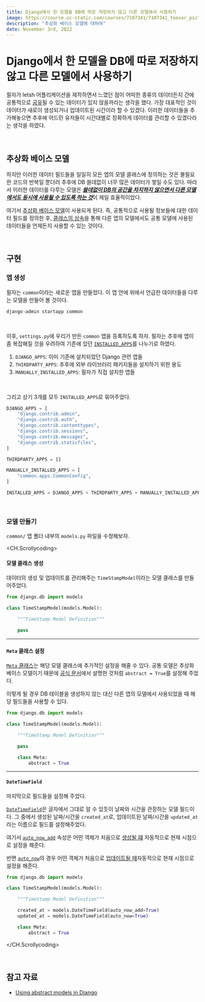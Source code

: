 ```yaml
---
title: Django에서 한 모델을 DB에 따로 저장하지 않고 다른 모델에서 사용하기
image: https://course.oc-static.com/courses/7107341/7107341_teaser_picture_1633008310.jpg
description: "추상화 베이스 모델에 대하여"
date: November 3rd, 2022
---
```



# Django에서 한 모델을 DB에 따로 저장하지 않고 다른 모델에서 사용하기

필자가 letsh 어플리케이션을 제작하면서 느꼈던 점이 어떠한 종류의 데이터든지 간에
공통적으로 <ins>공유</ins>될 수 있는 데이터가 있지 않을까라는 생각을 했다.
가장 대표적인 것이 데이터가 새로이 생성되거나 업데이트된 시간이라 할 수 있겠다.
이러한 데이터들을 추가해놓으면 추후에 어드민 유저들이 시간대별로 정확하게 데이터를 관리할 수 있겠다라는 생각을 하였다.

<br/>

## 추상화 베이스 모델

하지만 이러한 데이터 필드들을 일일히 모든 앱의 모델 클래스에 정의하는 것은 불필요한 코드의 반복일 뿐더러 추후에 DB 쓸데없이 너무 많은 데이터가 쌓일 수도 있다.
따라서 이러한 데이터를 다루는 모델은 <ins>**_쓸데없이 DB의 공간을 차지하지 않으면서 다른 모델에서도 동시에 사용될 수 있도록 하는 것_**</ins>이 제일 효율적이었다.

여기서 <a href="https://docs.djangoproject.com/en/4.1/topics/db/models/#abstract-base-classes" target="_blank">추상화 베이스 모델</a>이 사용되게 된다.
즉, 공통적으로 사용될 정보들에 대한 데이터 필드를 정의한 후, <a href="https://docs.python.org/3/tutorial/classes.html#inheritance" target="_blank">클래스의 상속</a>을 통해
다른 앱의 모델에서도 공통 모델에 사용된 데이터들을 언제든지 사용할 수 있는 것이다.

<br/>

## 구현

### 앱 생성

필자는 `common`이라는 새로운 앱을 만들었다. 이 앱 안에 위에서 언급한 데이터들을 다루는 모델을 만들어 볼 것이다.

```bash
django-admin startapp common
```

<br/>

이후, `settings.py`에 우리가 만든 `common` 앱을 등록하도록 하자.
필자는 추후에 앱이 좀 복잡해질 것을 우려하여 기존에 있던 <a href="https://docs.djangoproject.com/en/4.1/ref/settings/#installed-apps" target="_blank"><code>INSTALLED_APPS</code></a>를 나누기로 하였다.

1. `DJANGO_APPS`: 이미 기존에 설치되었던 Django 관련 앱들
2. `THIRDPARTY_APPS`: 추후에 외부 라이브러리 패키지들을 설치하기 위한 용도
3. `MANUALLY_INSTALLED_APPS`: 필자가 직접 설치한 앱들

<br/>

그리고 상기 3개를 모두 `INSTALLED_APPS`로 묶어주었다.

```py config/settings.py
DJANGO_APPS = [
    "django.contrib.admin",
    "django.contrib.auth",
    "django.contrib.contenttypes",
    "django.contrib.sessions",
    "django.contrib.messages",
    "django.contrib.staticfiles",
]

THIRDPARTY_APPS = []

MANUALLY_INSTALLED_APPS = [
    "common.apps.CommonConfig",
]

INSTALLED_APPS = DJANGO_APPS + THIRDPARTY_APPS + MANUALLY_INSTALLED_APPS
```

<br/>

### 모델 만들기

`common/` 앱 폴더 내부의 `models.py` 파일을 수정해보자.

<CH.Scrollycoding>

#### 모델 클래스 생성

데이터의 생성 및 업데이트를 관리해주는 `TimeStampModel`이라는 모델 클래스를 만들어주었다.

```py focus=3:7
from django.db import models

class TimeStampModel(models.Model):

    """TimeStamp Model Definition"""

    pass
```

---

#### `Meta` 클래스 설정

<a href="https://docs.djangoproject.com/en/4.1/topics/db/models/#meta-options" target="_blank"><code>Meta</code> 클래스</a>는 해당 모델 클래스에 추가적인 설정을 해줄 수 있다.
공통 모델은 추상화 베이스 모델이기 때문에 <a href="https://docs.djangoproject.com/en/4.1/topics/db/models/#abstract-base-classes" target="_blank">공식 문서</a>에서 설명한 것처럼 
`abstract = True`를 설정해 주었다.

이렇게 될 경우 DB 테이블을 생성하지 않는 대신 다른 앱의 모델에서 사용되었을 때 해당 필드들을 사용할 수 있다.

```py focus=9:10
from django.db import models

class TimeStampModel(models.Model):

    """TimeStamp Model Definition"""

    pass

    class Meta:
        abstract = True
```

---

#### `DateTimeField`

마지막으로 필드들을 설정해 주었다.

<a href="https://docs.djangoproject.com/en/4.1/ref/models/fields/#django.db.models.DateTimeField" target="_blank"><code>DateTimeField</code></a>은 글자에서 그대로 알 수 있듯이 
날짜와 시간을 관장하는 모델 필드이다. 그 중에서 생성된 날짜/시간을 `created_at`로, 업데이트된 날짜/시간을 `updated_at`라는 이름으로 필드를 설정해주었다.

여기서 <a href="https://docs.djangoproject.com/en/4.1/ref/models/fields/#django.db.models.DateField.auto_now_add" target="_blank"><code>auto_now_add</code></a> 속성은
어떤 객체가 처음으로 <ins>생성될 떄</ins> 자동적으로 현재 시점으로 설정을 해준다.

반면 <a href="https://docs.djangoproject.com/en/4.1/ref/models/fields/#django.db.models.DateField.auto_now" target="_blank"><code>auto_now</code></a>의 경우
어떤 객체가 처음으로 <ins>업데이트될 때</ins>자동적으로 현재 시점으로 설정을 해준다.

```py focus=7:8
from django.db import models

class TimeStampModel(models.Model):

    """TimeStamp Model Definition"""

    created_at = models.DateTimeField(auto_now_add=True)
    updated_at = models.DateTimeField(auto_now=True)

    class Meta:
        abstract = True
```

</CH.Scrollycoding>

<br/>

## 참고 자료

- <a href="https://dev.to/sankalpjonna/using-abstract-models-in-django-1igi" target="_blank">Using abstract models in Django</a>
